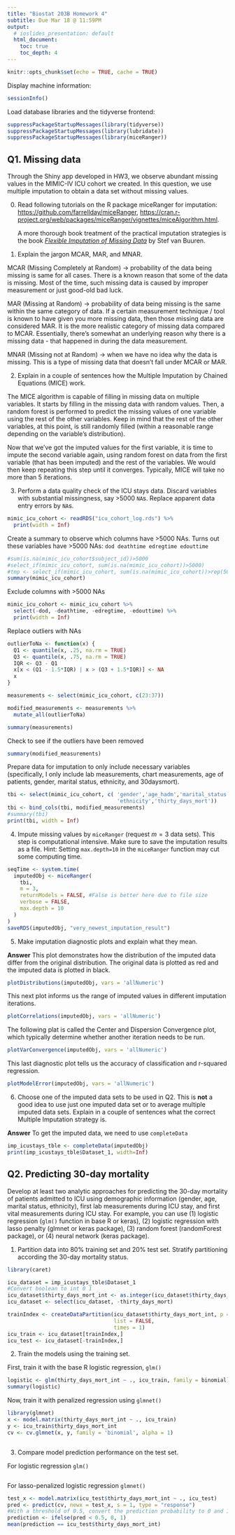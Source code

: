 ```yaml
---
title: "Biostat 203B Homework 4"
subtitle: Due Mar 18 @ 11:59PM
output:
  # ioslides_presentation: default
  html_document:
    toc: true
    toc_depth: 4
---
```


```r
knitr::opts_chunk$set(echo = TRUE, cache = TRUE)
```

Display machine information:
```r
sessionInfo()
```
Load database libraries and the tidyverse frontend:
```r
suppressPackageStartupMessages(library(tidyverse))
suppressPackageStartupMessages(library(lubridate))
suppressPackageStartupMessages(library(miceRanger))
```

## Q1. Missing data

Through the Shiny app developed in HW3, we observe abundant missing values in the MIMIC-IV ICU cohort we created. In this question, we use multiple imputation to obtain a data set without missing values.

0. Read following tutorials on the R package miceRanger for imputation: <https://github.com/farrellday/miceRanger>, <https://cran.r-project.org/web/packages/miceRanger/vignettes/miceAlgorithm.html>.

    A more thorough book treatment of the practical imputation strategies is the book [*_Flexible Imputation of Missing Data_*](https://stefvanbuuren.name/fimd/) by Stef van Buuren. 

1. Explain the jargon MCAR, MAR, and MNAR.

MCAR (Missing Completely at Random) -> probability of the data being missing is same for all cases. There is a known reason that some of the data is missing. Most of the time, such missing data is caused by improper measurement or just good-old bad luck.

MAR (Missing at Random) -> probability of data being missing is the same within the same category of data. If a certain measurement technique / tool is known to have given you more missing data, then those missing data are considered MAR. It is the more realistic category of missing data compared to MCAR. Essentially, there's somewhat an underlying reason why there is a missing data - that happened in during the data measurement.

MNAR (Missing not at Random) -> when we have no idea why the data is missing. This is a type of missing data that doesn't fall under MCAR or MAR. 

2. Explain in a couple of sentences how the Multiple Imputation by Chained Equations (MICE) work.

The MICE algorithm is capable of filling in missing data on multiple variables. It starts by filling in the missing data with random values. Then, a random forest is performed to predict the missing values of one variable using the rest of the other variables. Keep in mind that the rest of the other variables, at this point, is still randomly filled (within a reasonable range depending on the variable's distribution).

Now that we've got the imputed values for the first variable, it is time to impute the second variable again, using random forest on data from the first variable (that has been imputed) and the rest of the variables. We would then keep repeating this step until it converges. Typically, MICE will take no more than 5 iterations.

3. Perform a data quality check of the ICU stays data. Discard variables with substantial missingness, say >5000 `NA`s. Replace apparent data entry errors by `NA`s.

```r
mimic_icu_cohort <- readRDS("icu_cohort_log.rds") %>% 
  print(width = Inf)
```

Create a summary to observe which columns have >5000 NAs. Turns out these variables have >5000 NAs: `dod deathtime edregtime edouttime`
```r
#sum(is.na(mimic_icu_cohort$subject_id))>5000
#select_if(mimic_icu_cohort, sum(is.na(mimic_icu_cohort))>5000)
#tmp <- select_if(mimic_icu_cohort, sum(is.na(mimic_icu_cohort))>rep(5000,43))
summary(mimic_icu_cohort)
```

Exclude columns with >5000 NAs
```r
mimic_icu_cohort <- mimic_icu_cohort %>% 
  select(-dod, -deathtime, -edregtime, -edouttime) %>% 
  print(width = Inf)
```

Replace outliers with NAs
```r

outlierToNa <- function(x) {
  Q1 <- quantile(x, .25, na.rm = TRUE)
  Q3 <- quantile(x, .75, na.rm = TRUE)
  IQR <- Q3 - Q1
  x[x < (Q1 - 1.5*IQR) | x > (Q3 + 1.5*IQR)] <- NA
  x
}

measurements <- select(mimic_icu_cohort, c(23:37))

modified_measurements <- measurements %>% 
  mutate_all(outlierToNa)

summary(measurements)
```

Check to see if the outliers have been removed
```r
summary(modified_measurements)
```

Prepare data for imputation to only include necessary variables (specifically, I only include lab measurements, chart measurements, age of patients, gender, marital status, ethnicity, and 30daysmort).
```r
tbi <- select(mimic_icu_cohort, c( 'gender','age_hadm','marital_status',
                                   'ethnicity','thirty_days_mort'))
tbi <- bind_cols(tbi, modified_measurements)
#summary(tbi)
print(tbi, width = Inf)
```
4. Impute missing values by `miceRanger` (request $m=3$ data sets). This step is computational intensive. Make sure to save the imputation results as a file. Hint: Setting `max.depth=10` in the `miceRanger` function may cut some computing time.

```r
seqTime <- system.time(
  imputedObj <- miceRanger(
    tbi,
    m = 3,
    returnModels = FALSE, #False is better here due to file size
    verbose = FALSE,
    max.depth = 10
  )
)
saveRDS(imputedObj, "very_newest_imputation_result") 
```


5. Make imputation diagnostic plots and explain what they mean.

**Answer**
This plot demonstrates how the distribution of the imputed data differ from the original distribution. The original data is plotted as red and the imputed data is plotted in black.
```r
plotDistributions(imputedObj, vars = 'allNumeric')
```

This next plot informs us the range of imputed values in different imputation iterations.
```r
plotCorrelations(imputedObj, vars = 'allNumeric')
```
The following plat is called the Center and Dispersion Convergence plot, which typically determine whether another iteration needs to be run. 
```r
plotVarConvergence(imputedObj, vars = 'allNumeric')
```
This last diagnostic plot tells us the accuracy of classification and r-squared regression.
```r
plotModelError(imputedObj, vars = 'allNumeric')
```

6. Choose one of the imputed data sets to be used in Q2. This is **not** a good idea to use just one imputed data set or to average multiple imputed data sets. Explain in a couple of sentences what the correct Multiple Imputation strategy is.

**Answer**
To get the imputed data, we need to use `completeData`
```r
imp_icustays_tble <- completeData(imputedObj)
print(imp_icustays_tble$Dataset_1, width=Inf)
```

## Q2. Predicting 30-day mortality

Develop at least two analytic approaches for predicting the 30-day mortality of patients admitted to ICU using demographic information (gender, age, marital status, ethnicity), first lab measurements during ICU stay, and first vital measurements during ICU stay. For example, you can use (1) logistic regression (`glm()` function in base R or keras), (2) logistic regression with lasso penalty (glmnet or keras package), (3) random forest (randomForest package), or (4) neural network (keras package).

1. Partition data into 80% training set and 20% test set. Stratify partitioning according the 30-day mortality status.

```r
library(caret)
```

```r
icu_dataset = imp_icustays_tble$Dataset_1
#Convert boolean to int 0 1
icu_dataset$thirty_days_mort_int <- as.integer(icu_dataset$thirty_days_mort)
icu_dataset <- select(icu_dataset, -thirty_days_mort)

trainIndex <- createDataPartition(icu_dataset$thirty_days_mort_int, p = .8,
                                  list = FALSE,
                                  times = 1)
icu_train <- icu_dataset[trainIndex,]
icu_test <- icu_dataset[-trainIndex,]
```

2. Train the models using the training set.

First, train it with the base R logistic regression, `glm()`
```r
logistic <- glm(thirty_days_mort_int ~ ., icu_train, family = binomial)
summary(logistic)
```
Now, train it with penalized regression using `glmnet()`
```r
library(glmnet)
x <- model.matrix(thirty_days_mort_int ~ ., icu_train)
y <- icu_train$thirty_days_mort_int
cv <- cv.glmnet(x, y, family = 'binomial', alpha = 1)
```

```r

```
3. Compare model prediction performance on the test set.

For logistic regression `glm()`
```r

```

For lasso-penalized logistic regression `glmnet()`
```r
test_x <- model.matrix(icu_test$thirty_days_mort_int ~ ., icu_test)
pred <- predict(cv, newx = test_x, s = 1, type = "response")
#With a threshold of 0.5, convert the prediction probability to 0 and 1
prediction <- ifelse(pred < 0.5, 0, 1)
mean(prediction == icu_test$thirty_days_mort_int)
```
